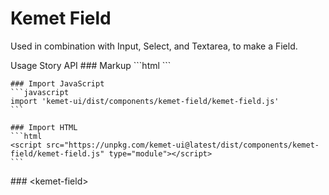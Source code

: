 
<Meta of={stories} />

# Kemet Field

Used in combination with Input, Select, and Textarea, to make a Field.

<kemet-tabs panel-effect="stacked" divider>
  <kemet-tab slot="tab">Usage</kemet-tab>
  <kemet-tab slot="tab">Story</kemet-tab>
  <kemet-tab slot="tab">API</kemet-tab>
  <kemet-tab-panel slot="panel">
    ### Markup
    ```html
    <kemet-field label="The Label">
      <kemet-input slot="input" name="input"></kemet-input>
    </kemet-field>
    ```

    ### Import JavaScript
    ```javascript
    import 'kemet-ui/dist/components/kemet-field/kemet-field.js'
    ```

    ### Import HTML
    ```html
    <script src="https://unpkg.com/kemet-ui@latest/dist/components/kemet-field/kemet-field.js" type="module"></script>
    ```
  </kemet-tab-panel>
  <kemet-tab-panel slot="panel">
    <Canvas of={stories.Input}  />
    <Controls of={stories.Input} />
  </kemet-tab-panel>
  <kemet-tab-panel slot="panel">
    ### &lt;kemet-field&gt;
    <ArgTypes of="kemet-field" />
  </kemet-tab-panel>
</kemet-tabs>
